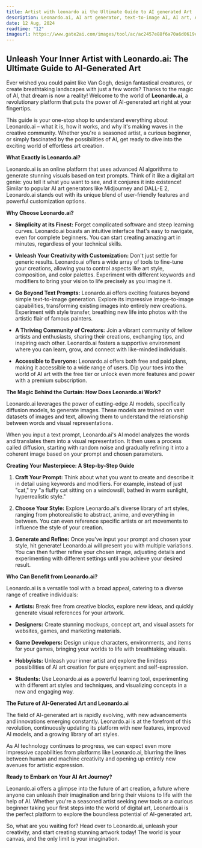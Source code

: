 ```yaml
---
title: Artist with leonardo ai the Ultimate Guide to AI generated Art
description: Leonardo.ai, AI art generator, text-to-image AI, AI art, AI generated images, artificial intelligence art, digital art and more
date: 12 Aug, 2024
readtime: "12"
imageurl: https://www.gate2ai.com/images/tool/ac/ac2457e88f6a70a6d0619cef76c18a06.webp
---
```


## Unleash Your Inner Artist with Leonardo.ai: The Ultimate Guide to AI-Generated Art

Ever wished you could paint like Van Gogh, design fantastical creatures, or create breathtaking landscapes with just a few words?  Thanks to the magic of AI, that dream is now a reality!  Welcome to the world of **Leonardo.ai**, a revolutionary platform that puts the power of AI-generated art right at your fingertips.

This guide is your one-stop shop to understand everything about Leonardo.ai – what it is, how it works, and why it's making waves in the creative community. Whether you're a seasoned artist, a curious beginner, or simply fascinated by the possibilities of AI, get ready to dive into the exciting world of effortless art creation.

**What Exactly is Leonardo.ai?**

Leonardo.ai is an online platform that uses advanced AI algorithms to generate stunning visuals based on text prompts. Think of it like a digital art genie: you tell it what you want to see, and it conjures it into existence! Similar to popular AI art generators like Midjourney and DALL-E 2, Leonardo.ai stands out with its unique blend of user-friendly features and powerful customization options.

**Why Choose Leonardo.ai?**

* **Simplicity at its Finest:**  Forget complicated software and steep learning curves. Leonardo.ai boasts an intuitive interface that's easy to navigate, even for complete beginners. You can start creating amazing art in minutes, regardless of your technical skills.

* **Unleash Your Creativity with Customization:**  Don't just settle for generic results. Leonardo.ai offers a wide array of tools to fine-tune your creations, allowing you to control aspects like art style, composition, and color palettes. Experiment with different keywords and modifiers to bring your vision to life precisely as you imagine it.

* **Go Beyond Text Prompts:** Leonardo.ai offers exciting features beyond simple text-to-image generation. Explore its impressive image-to-image capabilities, transforming existing images into entirely new creations. Experiment with style transfer, breathing new life into photos with the artistic flair of famous painters.

* **A Thriving Community of Creators:**  Join a vibrant community of fellow artists and enthusiasts, sharing their creations, exchanging tips, and inspiring each other. Leonardo.ai fosters a supportive environment where you can learn, grow, and connect with like-minded individuals.

* **Accessible to Everyone:**  Leonardo.ai offers both free and paid plans, making it accessible to a wide range of users. Dip your toes into the world of AI art with the free tier or unlock even more features and power with a premium subscription.

**The Magic Behind the Curtain: How Does Leonardo.ai Work?**

Leonardo.ai leverages the power of cutting-edge AI models, specifically diffusion models, to generate images. These models are trained on vast datasets of images and text, allowing them to understand the relationship between words and visual representations.

When you input a text prompt, Leonardo.ai's AI model analyzes the words and translates them into a visual representation. It then uses a process called diffusion, starting with random noise and gradually refining it into a coherent image based on your prompt and chosen parameters.

**Creating Your Masterpiece: A Step-by-Step Guide**

1. **Craft Your Prompt:**  Think about what you want to create and describe it in detail using keywords and modifiers.  For example, instead of just "cat," try "a fluffy cat sitting on a windowsill, bathed in warm sunlight, hyperrealistic style."

2. **Choose Your Style:**  Explore Leonardo.ai's diverse library of art styles, ranging from photorealistic to abstract, anime, and everything in between. You can even reference specific artists or art movements to influence the style of your creation.

3. **Generate and Refine:**  Once you've input your prompt and chosen your style, hit generate! Leonardo.ai will present you with multiple variations.  You can then further refine your chosen image, adjusting details and experimenting with different settings until you achieve your desired result.

**Who Can Benefit from Leonardo.ai?**

Leonardo.ai is a versatile tool with a broad appeal, catering to a diverse range of creative individuals:

* **Artists:** Break free from creative blocks, explore new ideas, and quickly generate visual references for your artwork.

* **Designers:** Create stunning mockups, concept art, and visual assets for websites, games, and marketing materials.

* **Game Developers:**  Design unique characters, environments, and items for your games, bringing your worlds to life with breathtaking visuals.

* **Hobbyists:**  Unleash your inner artist and explore the limitless possibilities of AI art creation for pure enjoyment and self-expression.

* **Students:**  Use Leonardo.ai as a powerful learning tool, experimenting with different art styles and techniques, and visualizing concepts in a new and engaging way.

**The Future of AI-Generated Art and Leonardo.ai**

The field of AI-generated art is rapidly evolving, with new advancements and innovations emerging constantly. Leonardo.ai is at the forefront of this revolution, continuously updating its platform with new features, improved AI models, and a growing library of art styles.

As AI technology continues to progress, we can expect even more impressive capabilities from platforms like Leonardo.ai, blurring the lines between human and machine creativity and opening up entirely new avenues for artistic expression.

**Ready to Embark on Your AI Art Journey?**

Leonardo.ai offers a glimpse into the future of art creation, a future where anyone can unleash their imagination and bring their visions to life with the help of AI.  Whether you're a seasoned artist seeking new tools or a curious beginner taking your first steps into the world of digital art, Leonardo.ai is the perfect platform to explore the boundless potential of AI-generated art.

So, what are you waiting for?  Head over to Leonardo.ai, unleash your creativity, and start creating stunning artwork today!  The world is your canvas, and the only limit is your imagination.
